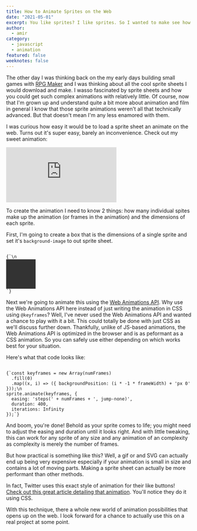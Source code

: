 ```yaml
---
title: How to Animate Sprites on the Web
date: "2021-05-01"
excerpt: You like sprites? I like sprites. So I wanted to make see how easy it would be to make an animation from a sprite sheet. Turns out it's super easy, barely an iconvenience.
author:
  - amir
category:
  - javascript
  - animation
featured: false
weeknotes: false
---
```


The other day I was thinking back on the my early days building small games with [RPG Maker](https://www.rpgmakerweb.com) and I was thinking about all the cool sprite sheets I would download and make. I wasso fascinated by sprite sheets and how you could get such complex animations with relatively little. Of course, now that I'm grown up and understand quite a bit more about animation and film in general I know that those sprite animations weren't all that technically advanced. But that doesn't mean I'm any less enamored with them.

I was curious how easy it would be to load a sprite sheet an animate on the web. Turns out it's super easy, barely an inconvenience. Check out my sweet animation:

<Embed src="https://glitch.com/embed/#!/embed/sprite-animation?path=README.md&previewSize=100" title="sprite-animation on Glitch"/>

To create the animation I need to know 2 things: how many individual spites make up the animation (or frames in the animation) and the dimensions of each sprite.

First, I'm going to create a box that is the dimensions of a single sprite and set it's `background-image` to out sprite sheet.

<Code language="html">
{`<style>
	#sprite {
		display: block;
		width: 80px;
		height: 80px;
		background-color: #333;
		background-image: url('https://cdn.glitch.com/f39fa1a5-5693-46f3-ba29-dd9d43879a63%2Fsonic-walk-cycle.png?v=1614057158459');
		background-position: 0 0;
		background-size: auto 100%;
	}
</style>\n
<div id="sprite"></div>`}
</Code>

Next we're going to animate this using the [Web Animations API](https://developer.mozilla.org/en-US/docs/Web/API/Web_Animations_API). Why use the Web Animations API here instead of just writing the animation in CSS using `@keyframes`? Well, I've never used the Web Animations API and wanted a chance to play with it a bit. This could totally be done with just CSS as we'll discuss further down. Thankfully, unlike of JS-based animations, the Web Animations API is optimized in the browser and is as peformant as a CSS animation. So you can safely use either depending on which works best for your situation.

Here's what that code looks like:

<Code language="javascript">
{`const keyframes = new Array(numFrames)
  .fill(0)
  .map((x, i) => ({ backgroundPosition: (i * -1 * frameWidth) + 'px 0' }));\n
sprite.animate(keyframes, {
  easing: 'steps(' + numFrames + ', jump-none)',
  duration: 400,
  iterations: Infinity
});`}
</Code>

And boom, you're done! Behold as your sprite comes to life; you might need to adjust the easing and duration until it looks right. And with little tweaking, this can work for any sprite of any size and any animation of an complexity as complexity is merely the number of frames.

But how practical is something like this? Well, a gif or and SVG can actually end up being very expensive especially if your animation is small in size and contains a lot of moving parts. Making a sprite sheet can actually be more performant than other methods.

In fact, Twitter uses this exact style of animation for their like buttons! [Check out this great article detailing that animation](https://medium.com/@chrismabry/how-did-they-do-that-the-twitter-like-animation-2a473b658e43). You'll notice they do it using CSS.

With this technique, there a whole new world of animation possibilities that opens up on the web. I look forward for a chance to actually use this on a real project at some point.
